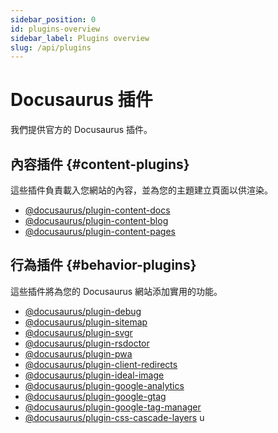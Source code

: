 ```yaml
---
sidebar_position: 0
id: plugins-overview
sidebar_label: Plugins overview
slug: /api/plugins
---
```


# Docusaurus 插件

我們提供官方的 Docusaurus 插件。

## 內容插件 {#content-plugins}

這些插件負責載入您網站的內容，並為您的主題建立頁面以供渲染。

- [@docusaurus/plugin-content-docs](./plugin-content-docs.mdx)
- [@docusaurus/plugin-content-blog](./plugin-content-blog.mdx)
- [@docusaurus/plugin-content-pages](./plugin-content-pages.mdx)

## 行為插件 {#behavior-plugins}

這些插件將為您的 Docusaurus 網站添加實用的功能。

- [@docusaurus/plugin-debug](./plugin-debug.mdx)
- [@docusaurus/plugin-sitemap](./plugin-sitemap.mdx)
- [@docusaurus/plugin-svgr](./plugin-svgr.mdx)
- [@docusaurus/plugin-rsdoctor](./plugin-rsdoctor.mdx)
- [@docusaurus/plugin-pwa](./plugin-pwa.mdx)
- [@docusaurus/plugin-client-redirects](./plugin-client-redirects.mdx)
- [@docusaurus/plugin-ideal-image](./plugin-ideal-image.mdx)
- [@docusaurus/plugin-google-analytics](./plugin-google-analytics.mdx)
- [@docusaurus/plugin-google-gtag](./plugin-google-gtag.mdx)
- [@docusaurus/plugin-google-tag-manager](./plugin-google-tag-manager.mdx)
- [@docusaurus/plugin-css-cascade-layers](./plugin-css-cascade-layers.mdx) u
